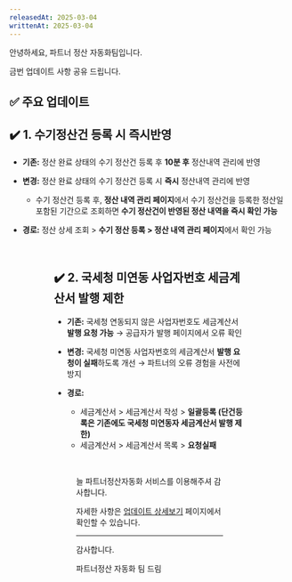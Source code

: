 ```yaml
---
releasedAt: 2025-03-04
writtenAt: 2025-03-04
---
```




안녕하세요, 파트너 정산 자동화팀입니다.

금번 업데이트 사항 공유 드립니다.

## ✅ 주요 업데이트

## ✔️ 1. 수기정산건 등록 시 즉시반영

- **기존:** 정산 완료 상태의 수기 정산건 등록 후 **10분 후** 정산내역 관리에 반영

- **변경:** 정산 완료 상태의 수기 정산건 등록 시 **즉시** 정산내역 관리에 반영
  - 수기 정산건 등록 후, **정산 내역 관리 페이지**에서 수기 정산건을 등록한 정산일 포함된 기간으로 조회하면 **수기 정산건이 반영된 정산 내역을 즉시 확인 가능**

- **경로:** 정산 상세 조회 > **수기 정산 등록 > 정산 내역 관리 페이지**에서 확인 가능

<Figure src={Image1} caption="Step 1. 정산 상세 조회 페이지에서 수기정산건 등록" />

<Figure src={Image2} caption="Step 2. 수기 정산건 등록 시 정산 내역 관리 목록에서 즉시 확인 가능" />

<br />

## ✔️ 2. 국세청 미연동 사업자번호 세금계산서 발행 제한

- **기존:** 국세청 연동되지 않은 사업자번호도 세금계산서 **발행 요청 가능** → 공급자가 발행 페이지에서 오류 확인

- **변경:** 국세청 미연동 사업자번호의 세금계산서 **발행 요청이 실패**하도록 개선 → 파트너의 오류 경험을 사전에 방지

- **경로:**
  - 세금계산서 > 세금계산서 작성 > **일괄등록 (단건등록은 기존에도 국세청 미연동자 세금계산서 발행 제한)**
  - 세금계산서 > 세금계산서 목록 > **요청실패**

<Figure src={Image3} caption="" />

<br />

늘 파트너정산자동화 서비스를 이용해주셔 감사합니다.

자세한 사항은 [업데이트 상세보기](https://developers.portone.io/release-notes) 페이지에서 확인할 수 있습니다.

---

감사합니다.

파트너정산 자동화 팀 드림
